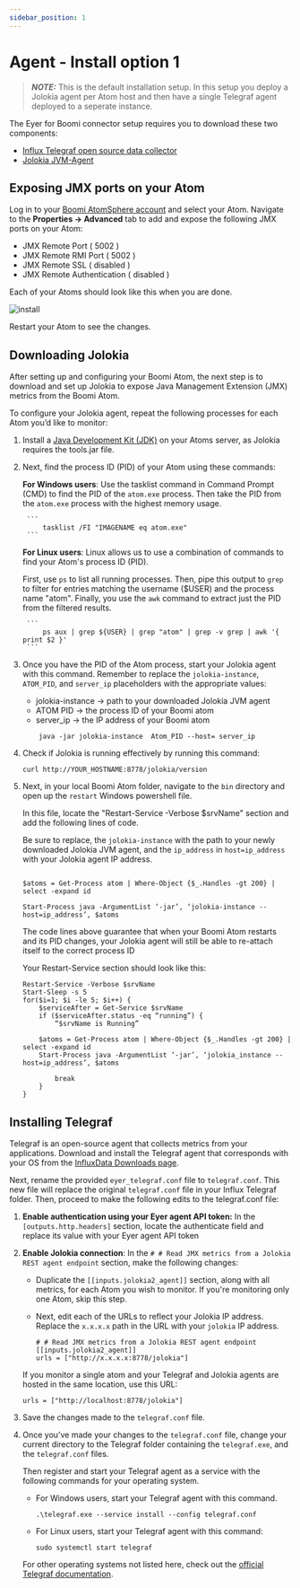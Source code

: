 ```yaml
---
sidebar_position: 1
---
```


# Agent - Install option 1 

> **_NOTE:_** This is the default installation setup. In this setup you deploy a Jolokia agent per Atom host and then have a single Telegraf agent deployed to a seperate instance.


The Eyer for Boomi connector setup requires you to download these two components:
* [Influx Telegraf open source data collector](https://www.influxdata.com/downloads/)
* [Jolokia JVM-Agent](https://jolokia.org/download.html)


## Exposing JMX ports on your Atom

Log in to your [Boomi AtomSphere account](https://platform.boomi.com/) and select your Atom. Navigate to the **Properties -> Advanced** tab to add and expose the following JMX ports on your Atom:


* JMX Remote Port ( 5002 )
* JMX Remote RMI Port ( 5002 )
* JMX Remote SSL ( disabled )
* JMX Remote Authentication ( disabled )

Each of your Atoms should look like this when you are done.




![install](./img/install.png)


Restart your Atom to see the changes.


## Downloading Jolokia

After setting up and configuring your Boomi Atom, the next step is to download and set up Jolokia to expose Java Management Extension (JMX) metrics from the Boomi Atom.

To configure your Jolokia agent, repeat the following processes for each Atom you’d like to monitor:



1. Install a [Java Development Kit (JDK)](https://www.oracle.com/ng/java/technologies/downloads/) on your Atoms server, as Jolokia requires the tools.jar file.
2. Next, find the process ID (PID) of your Atom using these commands:

    **For Windows users**: Use the tasklist command in Command Prompt (CMD) to find the PID of the `atom.exe` process. Then take the PID from the `atom.exe` process with the highest memory usage.


        ```
            tasklist /FI "IMAGENAME eq atom.exe"
        ```



    **For Linux users**: Linux allows us to use a combination of commands to find your Atom's process ID (PID). 
    
     First, use `ps` to list all running processes. Then, pipe this output to `grep` to filter for entries matching the username ($USER) and the process name "atom". Finally, you use the `awk` command to extract just the PID from the filtered results.

        ```
            ps aux | grep ${USER} | grep "atom" | grep -v grep | awk '{ print $2 }'
        ```





3. Once you have the PID of the Atom process, start your Jolokia agent with this command. Remember to replace the `jolokia-instance`, `ATOM_PID`, and `server_ip` placeholders with the appropriate values:
    - jolokia-instance -> path to your downloaded Jolokia JVM agent
    - ATOM PID -> the process ID of your Boomi atom
    - server_ip -> the IP address of your Boomi atom


    ```
        java -jar jolokia-instance  Atom_PID --host= server_ip 
    ```



5. Check if Jolokia is running effectively by running this command:

    ```
    curl http://YOUR_HOSTNAME:8778/jolokia/version
    ```



6. Next, in your local Boomi Atom folder, navigate to the `bin` directory and open up the `restart` Windows powershell file. 

    In this file, locate the "Restart-Service -Verbose $srvName" section and add the following lines of code.

    Be sure to replace, the `jolokia-instance` with the path to your newly downloaded Jolokia JVM agent, and the `ip_address` in `host=ip_address` with your Jolokia agent IP address.

	```

	$atoms = Get-Process atom | Where-Object {$_.Handles -gt 200} | select -expand id

    Start-Process java -ArgumentList ‘-jar’, ‘jolokia-instance --host=ip_address’, $atoms

	```

	The code lines above guarantee that when your Boomi Atom restarts and its PID changes, your Jolokia agent will still be able to re-attach itself to the correct process ID

    Your Restart-Service section should look like this:

	```
    Restart-Service -Verbose $srvName
    Start-Sleep -s 5
    for($i=1; $i -le 5; $i++) {
        $serviceAfter = Get-Service $srvName
        if ($serviceAfter.status -eq “running”) {
            “$srvName is Running”
        
        $atoms = Get-Process atom | Where-Object {$_.Handles -gt 200} | select -expand id
        Start-Process java -ArgumentList ‘-jar’, ‘jolokia_instance --host=ip_address’, $atoms
        
            break
        }
    }

	```


## Installing Telegraf 

Telegraf is an open-source agent that collects metrics from your applications. Download and install the Telegraf agent that corresponds with your OS from the [InfluxData Downloads page](https://portal.influxdata.com/downloads/).

Next, rename the provided `eyer_telegraf.conf` file to `telegraf.conf`. This new file will replace the original `telegraf.conf` file in your Influx Telegraf folder. Then, proceed to make the following edits to the telegraf.conf file:



1. **Enable authentication using your Eyer agent API token:** In the `[outputs.http.headers]` section, locate the authenticate field and replace its value with your Eyer agent API token
2. **Enable Jolokia connection**: In the `# # Read JMX metrics from a Jolokia REST agent endpoint` section, make the following changes:
    * Duplicate the `[[inputs.jolokia2_agent]]` section, along with all metrics, for each Atom you wish to monitor. If you're monitoring only one Atom, skip this step.

    * Next, edit each of the URLs to reflect your Jolokia IP address. Replace the `x.x.x.x` path in the URL with your `jolokia` IP address.

        ```
        # # Read JMX metrics from a Jolokia REST agent endpoint
        [[inputs.jolokia2_agent]]
        urls = ["http://x.x.x.x:8778/jolokia"]

        ```


	If you monitor a single atom and your Telegraf and Jolokia agents are hosted in the same location, use this URL:


    ```
    urls = ["http://localhost:8778/jolokia"]
    ```  



3. Save the changes made to the `telegraf.conf` file.


4. Once you’ve made your changes to the `telegraf.conf` file, change your current directory to the Telegraf folder containing the `telegraf.exe`, and the `telegraf.conf` files.

    Then register and start your Telegraf agent as a service with the following commands for your operating system.


    * For Windows users, start your Telegraf agent with this command.

        ```
        .\telegraf.exe --service install --config telegraf.conf
        ```



    * For Linux users, start your Telegraf agent with this command:

        ```
        sudo systemctl start telegraf

        ```

    For other operating systems not listed here, check out the [official Telegraf documentation](https://docs.influxdata.com/telegraf/v1/install/).
